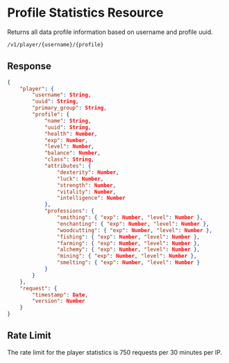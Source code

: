 # Profile Statistics Resource

Returns all data profile information based on username and profile uuid.

```sh
/v1/player/{username}/{profile}
```

## Response

```json
{
    "player": {
        "username": String,
        "uuid": String,
        "primary_group": String,
        "profile": {
            "name": String,
            "uuid": String,
            "health": Number,
            "exp": Number,
            "level": Number,
            "balance": Number,
            "class": String,
            "attributes": {
                "dexterity": Number,
                "luck": Number,
                "strength": Number,
                "vitality": Number,
                "intelligence": Number
            },
            "professions": {
                "smithing": { "exp": Number, "level": Number },
                "enchanting": { "exp": Number, "level": Number },
                "woodcutting": { "exp": Number, "level": Number },
                "fishing": { "exp": Number, "level": Number },
                "farming": { "exp": Number, "level": Number },
                "alchemy": { "exp": Number, "level": Number },
                "mining": { "exp": Number, "level": Number },
                "smelting": { "exp": Number, "level": Number }
            }
        }
    },
    "request": {
        "timestamp": Date,
        "version": Number
    }
}
```

## Rate Limit

The rate limit for the player statistics is 750 requests per 30 minutes per IP.
